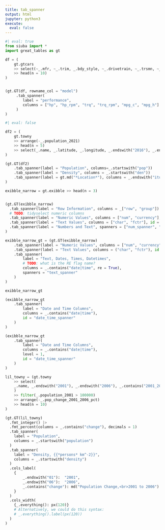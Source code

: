 ```yaml
---
title: tab_spanner
output: html
jupyter: python3
execute:
  eval: false
---
```


```python
#| eval: true
from siuba import *
import great_tables as gt

```

```python
df = (
    gt.gtcars
    >> select(~_.mfr, ~_.trim, _.bdy_style, ~_.drivetrain, ~_.trsmn, ~_.ctry_origin)
    >> head(n = 10)
)


(gt.GT(df, rowname_col = "model")
     .tab_spanner(
        label = "performance",
        columns = ["hp", "hp_rpm", "trq", "trq_rpm", "mpg_c", "mpg_h"]
     )
)
```


```python
#| eval: false

df2 = (
    gt.towny
    >> arrange(-_.population_2021)
    >> head(n = 5)
    >> select(_.name, _.latitude, _.longitude, _.endswith("2016"), _.endswith("2021"))
)

(gt.GT(df2)
    .tab_spanner(label = "Population", columns=_.startswith("pop"))
    .tab_spanner(label = "Density", columns = _.startswith("den"))
    .tab_spanner(label = gt.md("*Location*"), columns = _.endswith("itude"), id="loc")
)
```


```python
exibble_narrow = gt.exibble >> head(n = 3)


(gt.GT(exibble_narrow)
  .tab_spanner(label = "Row Information", columns = _["row", "group"])
  # TODO: tidyselect numeric columns
  .tab_spanner(label = "Numeric Values", columns = ["num", "currency"], id = "num_spanner")
  .tab_spanner(label = "Text Values", columns = ["char", "fctr"], id = "text_spanner")
  .tab_spanner(label = "Numbers and Text", spanners = ["num_spanner", "text_spanner"])
)
```



```python
exibble_narrow_gt = (gt.GT(exibble_narrow)
    .tab_spanner(label = "Numeric Values", columns = ["num", "currency"], id = "num_spanner")
    .tab_spanner(label = "Text Values", columns = ("char", "fctr"), id = "text_spanner")
    .tab_spanner(
        label = "Text, Dates, Times, Datetimes",
        # TODO: what is the RE flag name?
        columns = _.contains("date|time", re = True),
        spanners = "text_spanner"
    )
)

exibble_narrow_gt
```



```python
(exibble_narrow_gt
    .tab_spanner(
        label = "Date and Time Columns",
        columns = _.contains("date|time"),
        id = "date_time_spanner"
    )
)
```


```python
(exibble_narrow_gt
    .tab_spanner(
        label = "Date and Time Columns",
        columns = _.contains("date|time"),
        level = 1,
        id = "date_time_spanner"
    )
)
```

```python
lil_towny = (gt.towny
    >> select(
    _.name, _.endswith("2001"), _.endswith("2006"), _.contains("2001_2006")
    )
    >> filter(_.population_2001 > 100000)
    >> arrange(-_.pop_change_2001_2006_pct)
    >> head(n = 10)
)

(gt.GT(lil_towny)
  .fmt_integer() |>
  .fmt_percent(columns = _.contains("change"), decimals = 1)
  .tab_spanner(
    label = "Population",
    columns = _.startswith("population")
  )
  .tab_spanner(
    label = "Density, {{*persons* km^-2}}",
    columns = _.startswith("density")
  )
  .cols_label(
    {
        _.endswith("01"):  "2001",
        _.endswith("06"):  "2006",
        _.contains("change"): md("Population Change,<br>2001 to 2006")
    }
  )
  .cols_width(
    {_.everything(): px(120)}
    # Alternatively, we could do this syntax:
    # _.everything().label(px(120))
  )
)


```

